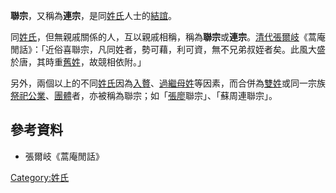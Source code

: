 '''聯宗'''，又稱為'''連宗'''，是同[[姓氏|姓氏]]人士的[[結誼|結誼]]。

同[[姓氏|姓氏]]，但無親戚關係的人，互以親戚相稱，稱為'''聯宗'''或'''連宗'''。[[清代|清代]][[張爾岐|張爾岐]]《蒿庵閒話》：「近俗喜聯宗，凡同姓者，勢可藉，利可資，無不兄弟叔姪者矣。此風大盛於唐，其時重[[門閥|舊姓]]，故競相依附。」

另外，兩個以上的不同[[姓氏|姓氏]]因為[[入贅|入贅]]、[[豬母租|過繼母姓]]等因素，而合併為[[雙姓|雙姓]]或同一宗族[[祭祀公業|祭祀公業]]、[[團體|團體]]者，亦被稱為聯宗；如「[[張廖|張廖]]聯宗」、「蘇周連聯宗」。

==參考資料==
*張爾岐《蒿庵閒話》
[[Category:姓氏|Category:姓氏]]